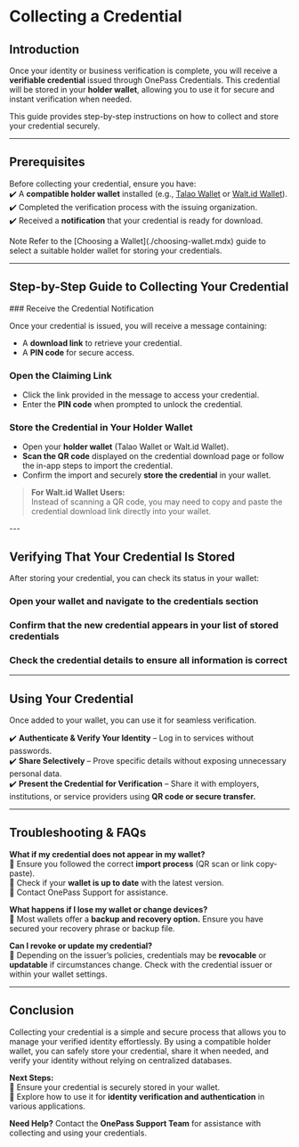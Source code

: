 
# Collecting a Credential  

## Introduction  

Once your identity or business verification is complete, you will receive a **verifiable credential** issued through OnePass Credentials. This credential will be stored in your **holder wallet**, allowing you to use it for secure and instant verification when needed.  

This guide provides step-by-step instructions on how to collect and store your credential securely.  

---

## Prerequisites  

Before collecting your credential, ensure you have:  
✔️ A **compatible holder wallet** installed (e.g., [Talao Wallet](https://talao.io/talao-wallet/) or [Walt.id Wallet](https://wallet.walt.id/)).  
✔️ Completed the verification process with the issuing organization.  
✔️ Received a **notification** that your credential is ready for download.  

<Alert className="mt-8" type="info">
  <AlertTitle>Note</AlertTitle>
  <AlertDescription>
    Refer to the [Choosing a Wallet](./choosing-wallet.mdx) guide to select a suitable holder wallet for storing your credentials.
  </AlertDescription>
</Alert>

---

## Step-by-Step Guide to Collecting Your Credential  

<Steps>
### Receive the Credential Notification

Once your credential is issued, you will receive a message containing:  

- A **download link** to retrieve your credential.  
- A **PIN code** for secure access.  

### Open the Claiming Link

- Click the link provided in the message to access your credential.  
- Enter the **PIN code** when prompted to unlock the credential.  

### Store the Credential in Your Holder Wallet

- Open your **holder wallet** (Talao Wallet or Walt.id Wallet).  
- **Scan the QR code** displayed on the credential download page or follow the in-app steps to import the credential.  
- Confirm the import and securely **store the credential** in your wallet.  

> **For Walt.id Wallet Users:**  
> Instead of scanning a QR code, you may need to copy and paste the credential download link directly into your wallet.  
</Steps>
---

## Verifying That Your Credential Is Stored  

After storing your credential, you can check its status in your wallet:  
<Steps>

### Open your wallet and navigate to the credentials section

### Confirm that the **new credential appears** in your list of stored credentials

### Check the **credential details** to ensure all information is correct

</Steps>

---

## Using Your Credential  

Once added to your wallet, you can use it for seamless verification.  

✔️ **Authenticate & Verify Your Identity** – Log in to services without passwords.  
✔️ **Share Selectively** – Prove specific details without exposing unnecessary personal data.  
✔️ **Present the Credential for Verification** – Share it with employers, institutions, or service providers using **QR code or secure transfer.**  

---

## Troubleshooting & FAQs  

**What if my credential does not appear in my wallet?**  
🔹 Ensure you followed the correct **import process** (QR scan or link copy-paste).  
🔹 Check if your **wallet is up to date** with the latest version.  
🔹 Contact OnePass Support for assistance.  

**What happens if I lose my wallet or change devices?**  
🔹 Most wallets offer a **backup and recovery option.** Ensure you have secured your recovery phrase or backup file.  

**Can I revoke or update my credential?**  
🔹 Depending on the issuer’s policies, credentials may be **revocable** or **updatable** if circumstances change. Check with the credential issuer or within your wallet settings.  

---

## Conclusion  

Collecting your credential is a simple and secure process that allows you to manage your verified identity effortlessly. By using a compatible holder wallet, you can safely store your credential, share it when needed, and verify your identity without relying on centralized databases.  

**Next Steps:**  
🔹 Ensure your credential is securely stored in your wallet.  
🔹 Explore how to use it for **identity verification and authentication** in various applications.  

**Need Help?** Contact the **OnePass Support Team** for assistance with collecting and using your credentials.  
